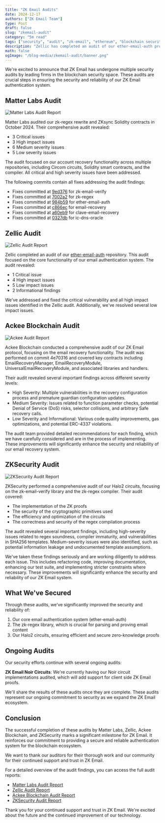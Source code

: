 ```yaml
---
title: "ZK Email Audits"
date: 2024-12-17
authors: ["ZK Email Team"]
type: Post
draft: false
slug: "zkemail-audit"
category: "5m read"
tags: ["security", "audit", "zk-email", "ethereum", "blockchain security"]
description: "Zellic has completed an audit of our ether-email-auth project."
math: false
ogImage: "/blog-media/zkemail-audit/banner.png"
---
```


We're excited to announce that ZK Email has undergone multiple security audits by leading firms in the blockchain security space. These audits are crucial steps in ensuring the security and reliability of our ZK Email authentication system.

## Matter Labs Audit

<img src="/blog-media/zkemail-audit/matterlabs-audit.webp" alt="Matter Labs Audit Report"/>

Matter Labs audited our zk-regex rewrite and ZKsync Solidity contracts in October 2024. Their comprehensive audit revealed:

- 3 Critical issues
- 3 High impact issues  
- 6 Medium severity issues
- 5 Low severity issues

The audit focused on our account recovery functionality across multiple repositories, including Circom circuits, Solidity smart contracts, and the compiler. All critical and high severity issues have been addressed.

The following commits contain all fixes addressing the audit findings:

- Fixes committed at [9ed376](https://github.com/zkemail/zk-email-verify/tree/9ed3769dc3d96fb0d7c45f1f014dcd9bfb63675b) for zk-email-verify
- Fixes committed at [7002a2](https://github.com/zkemail/zk-regex/tree/7002a2179e076449b84e3e7e8ba94e88d0a2dc2f) for zk-regex
- Fixes committed at [984b59](https://github.com/zkemail/ether-email-auth/tree/984b5919a9be715b743b08863ab6471c2b5356a6) for ether-email-auth
- Fixes committed at [c866ec](https://github.com/zkemail/email-recovery/tree/c866ecb3dd326fe17850c61a9e38eb3db8a45695) for email-recovery
- Fixes committed at [a60eb9](https://github.com/zkemail/clave-email-recovery/tree/a60eb9877f47f80459eefcf4639a350c96a43393) for clave-email-recovery
- Fixes committed at [0327db](https://github.com/zkemail/ic-dns-oracle/tree/0327db9ac701a908139fcef2994cff8ed2d5533f) for ic-dns-oracle

## Zellic Audit

<img src="/blog-media/zkemail-audit/zellic-audit.png" alt="Zellic Audit Report"/>

Zellic completed an audit of our [ether-email-auth](https://github.com/zkemail/ether-email-auth) repository. This audit focused on the core functionality of our email authentication system. The audit revealed:

- 1 Critical issue
- 4 High impact issues
- 5 Low impact issues
- 2 Informational findings

We've addressed and fixed the critical vulnerability and all high impact issues identified in the Zellic audit. Additionally, we've resolved several low impact issues.

## Ackee Blockchain Audit

<img src="/blog-media/zkemail-audit/ackee-audit.png" alt="Ackee Audit Report"/>

Ackee Blockchain conducted a comprehensive audit of our ZK Email protocol, focusing on the email recovery functionality. The audit was performed on commit 4e70316 and covered key contracts including EmailRecoveryManager, EmailRecoveryModule, UniversalEmailRecoveryModule, and associated libraries and handlers.

Their audit revealed several important findings across different severity levels:

- High Severity: Multiple vulnerabilities in the recovery configuration process and premature guardian configuration updates.
- Medium Severity: Issues related to function parameter checks, potential Denial of Service (DoS) risks, selector collisions, and arbitrary Safe recovery calls.
- Low Severity and Informational: Various code quality improvements, gas optimizations, and potential ERC-4337 violations.

The audit team provided detailed recommendations for each finding, which we have carefully considered and are in the process of implementing. These improvements will significantly enhance the security and reliability of our email recovery system.

## ZKSecurity Audit

<img src="/blog-media/zkemail-audit/zksecurity-audit.png" alt="ZKSecurity Audit Report"/>

ZKSecurity performed a comprehensive audit of our Halo2 circuits, focusing on the zk-email-verify library and the zk-regex compiler. Their audit covered:

- The implementation of the ZK proofs
- The security of the cryptographic primitives used
- The efficiency and optimization of the circuits
- The correctness and security of the regex compilation process

The audit revealed several important findings, including high-severity issues related to regex soundness, compiler immaturity, and vulnerabilities in SHA256 templates. Medium-severity issues were also identified, such as potential information leakage and undocumented template assumptions.

We've taken these findings seriously and are working diligently to address each issue. This includes refactoring code, improving documentation, enhancing our test suite, and implementing stricter constraints where necessary. These improvements will significantly enhance the security and reliability of our ZK Email system.

## What We've Secured

Through these audits, we've significantly improved the security and reliability of:

1. Our core email authentication system (ether-email-auth)
2. The zk-regex library, which is crucial for parsing and proving email content
3. Our Halo2 circuits, ensuring efficient and secure zero-knowledge proofs

## Ongoing Audits

Our security efforts continue with several ongoing audits:

**ZK Email Noir Circuits**: We're currently having our Noir circuit implementations audited, which will add support for client side ZK Email proofs.

We'll share the results of these audits once they are complete. These audits represent our ongoing commitment to security as we expand the ZK Email ecosystem.

## Conclusion

The successful completion of these audits by Matter Labs, Zellic, Ackee Blockchain, and ZKSecurity marks a significant milestone for ZK Email. It reinforces our commitment to providing a secure and reliable authentication system for the blockchain ecosystem.

We want to thank our auditors for their thorough work and our community for their continued support and trust in ZK Email.

For a detailed overview of the audit findings, you can access the full audit reports:

- [Matter Labs Audit Report](/blog-media/zkemail-audit/matterlabs-zkemail-audit-report.pdf)
- [Zellic Audit Report](/blog-media/zkemail-audit/zellic-audit-report.pdf)
- [Ackee Blockchain Audit Report](/blog-media/zkemail-audit/ackee-audit-report.pdf)
- [ZKSecurity Audit Report](/blog-media/zkemail-audit/zksecurity-audit-report.pdf)

Thank you for your continued support and trust in ZK Email. We're excited about the future and the continued improvement of our technology.